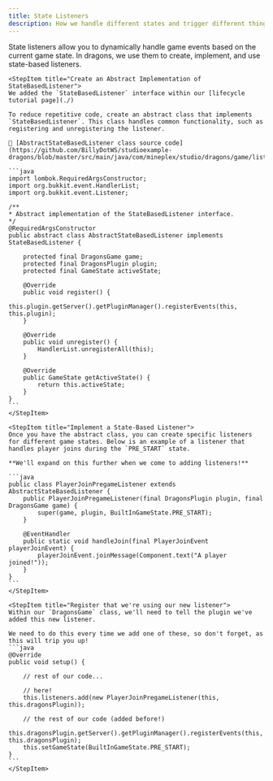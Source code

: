 ```yaml
---
title: State Listeners
description: How we handle different states and trigger different things
---
```


State listeners allow you to dynamically handle game events based on the current game state. In dragons, we use them to create, implement, and use state-based listeners.

<Step>

    <StepItem title="Create an Abstract Implementation of StateBasedListener">
    We added the `StateBasedListener` interface within our [lifecycle tutorial page](./)

    To reduce repetitive code, create an abstract class that implements `StateBasedListener`. This class handles common functionality, such as registering and unregistering the listener.

    🔗 [AbstractStateBasedListener class source code](https://github.com/BillyDotWS/studioexample-dragons/blob/master/src/main/java/com/mineplex/studio/dragons/game/listeners/AbstractStateBasedListener.java)

    ```java
    import lombok.RequiredArgsConstructor;
    import org.bukkit.event.HandlerList;
    import org.bukkit.event.Listener;

    /**
    * Abstract implementation of the StateBasedListener interface.
    */
    @RequiredArgsConstructor
    public abstract class AbstractStateBasedListener implements StateBasedListener {

        protected final DragonsGame game;
        protected final DragonsPlugin plugin;
        protected final GameState activeState;

        @Override
        public void register() {
            this.plugin.getServer().getPluginManager().registerEvents(this, this.plugin);
        }

        @Override
        public void unregister() {
            HandlerList.unregisterAll(this);
        }

        @Override
        public GameState getActiveState() {
            return this.activeState;
        }
    }
    ```
    </StepItem>

    <StepItem title="Implement a State-Based Listener">
    Once you have the abstract class, you can create specific listeners for different game states. Below is an example of a listener that handles player joins during the `PRE_START` state.
    
    **We'll expand on this further when we come to adding listeners!**

    ```java
    public class PlayerJoinPregameListener extends AbstractStateBasedListener {
        public PlayerJoinPregameListener(final DragonsPlugin plugin, final DragonsGame game) {
            super(game, plugin, BuiltInGameState.PRE_START);
        }

        @EventHandler
        public static void handleJoin(final PlayerJoinEvent playerJoinEvent) {
            playerJoinEvent.joinMessage(Component.text("A player joined!"));
        }
    }
    ```
    </StepItem>

    <StepItem title="Register that we're using our new listener">
    Within our `DragonsGame` class, we'll need to tell the plugin we've added this new listener.

    We need to do this every time we add one of these, so don't forget, as this will trip you up!
    ```java
    @Override
    public void setup() {

        // rest of our code...

        // here!
        this.listeners.add(new PlayerJoinPregameListener(this, this.dragonsPlugin));

        // the rest of our code (added before!)
        this.dragonsPlugin.getServer().getPluginManager().registerEvents(this, this.dragonsPlugin);
        this.setGameState(BuiltInGameState.PRE_START);
    }
    ```
    </StepItem>

</Step>




